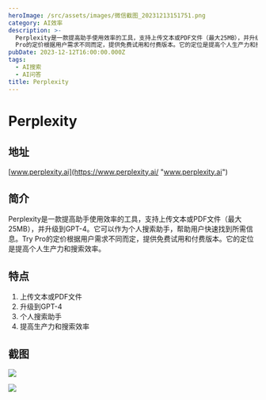 ```yaml
---
heroImage: /src/assets/images/微信截图_20231213151751.png
category: AI效率
description: >-
  Perplexity是一款提高助手使用效率的工具，支持上传文本或PDF文件（最大25MB），并升级到GPT-4。它可以作为个人搜索助手，帮助用户快速找到所需信息。Try
  Pro的定价根据用户需求不同而定，提供免费试用和付费版本。它的定位是提高个人生产力和搜索效率。
pubDate: 2023-12-12T16:00:00.000Z
tags:
  - AI搜索
  - AI问答
title: Perplexity
---
```


# Perplexity

## 地址

[www.perplexity.ai](https://www.perplexity.ai/ "www.perplexity.ai")

## 简介

Perplexity是一款提高助手使用效率的工具，支持上传文本或PDF文件（最大25MB），并升级到GPT-4。它可以作为个人搜索助手，帮助用户快速找到所需信息。Try Pro的定价根据用户需求不同而定，提供免费试用和付费版本。它的定位是提高个人生产力和搜索效率。

## 特点

1. 上传文本或PDF文件
2. 升级到GPT-4
3. 个人搜索助手
4. 提高生产力和搜索效率

## 截图

![](/src/assets/images/微信截图_20231213151800.png)

![](/src/assets/images/微信截图_20231213151807.png)
